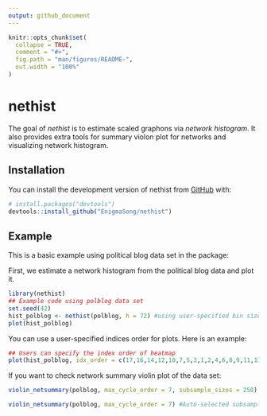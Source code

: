 ```yaml
---
output: github_document
---
```


<!-- README.md is generated from README.Rmd. Please edit that file -->

```r
knitr::opts_chunk$set(
  collapse = TRUE,
  comment = "#>",
  fig.path = "man/figures/README-",
  out.width = "100%"
)
```

# nethist

<!-- badges: start -->
<!-- badges: end -->

The goal of *nethist* is to estimate scaled graphons via *network histogram*. It also provides extra tools for summary violon plot for networks and visualizing network histogram.

## Installation

You can install the development version of nethist from [GitHub](https://github.com/) with:

``` r
# install.packages("devtools")
devtools::install_github("EnigmaSong/nethist")
```

## Example

This is a basic example using political blog data set in the package:

First, we estimate a network histogram from the political blog data and plot it.
```r
library(nethist)
## Example code using polblog data set
set.seed(42)
hist_polblog <- nethist(polblog, h = 72) #using user-specified bin size.
plot(hist_polblog)
```

You can use a user-specified indices order for plots. Here is an example:
```r
## Users can specify the index order of heatmap
plot(hist_polblog, idx_order = c(17,16,14,12,10,7,5,3,1,2,4,6,8,9,11,13,15))
```

If you want to check network summary violin plot of the data set:
```r
violin_netsummary(polblog, max_cycle_order = 7, subsample_sizes = 250) #User-specified subsample size.

violin_netsummary(polblog, max_cycle_order = 7) #Auto-selected subsample size.
```

